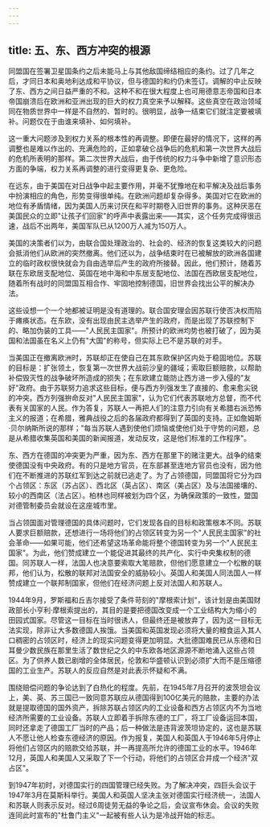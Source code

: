 ```yaml
---
---
---
```

title: 五、东、西方冲突的根源
---



同盟国在签署卫星国条约之后未能马上与其他敌国缔结相应的条约。过了几年之后，才同日本和奥地利达成和平协议，但与德国的和约仍未签订。调解的中止反映了东、西方之间日益严重的不和。这种不和在很大程度上也可用德意志帝国和日本帝国崩溃后在欧洲和亚洲出现的巨大的权力真空来予以解释。这些真空在政治领域同在物质世界中一样是不自然的、暂时的。很明显，战争一结束它们就注定要被填补。问题仅在于由谁来填补、如何填补。

这一重大问题涉及到权力关系的根本性的再调整。即便在最好的情况下，这样的再调整也是难以作出的、充满危险的，正如拿破仑战争后的危机和第一次世界大战后的危机所表明的那样。第二次世界大战后，由于传统的权力斗争中新增了意识形态方面的争端，权力关系再调整的进行变得更复杂、更危险。

在远东，由于美国在对日战争中起主要作用，并毫不犹豫地在和平解决及战后事务中扮演相应的角色，形势变得很单纯。在欧洲问题却复杂得多。美国对它在欧洲的地位有矛盾情绪，因为美国人历来讨厌在和平时期卷入旧世界的事务。这种厌恶在美国民众的立即"让孩子们回家"的呼声中表露出来——其实，这个任务完成得很迅速，战后不出两年，美国军队已从1200万人减为150万人。

美国的决策者们以为，由联合国处理政治的、社会的、经济的恢复这类较大的问题会抵消他们从欧洲的突然撤离。他们还以为，战争结束时在已被解放的欧洲各国建立的临时政权很快就会为自由选举后产生的政府所接替。因此，他们预计，随着苏联在东欧居支配地位、英国在地中海和中东居支配地位、法国在西欧居支配地位，随着所有战时的同盟国互相合作、牢固地控制德国，旧世界会找出公平的解决办法。

这些设想一个一个地都被证明是没有道理的。联合国安理会因苏联行使否决权而陷于瘫痪状态。在东欧，没有出现由民主选举产生的政府，而是出现了苏联控制下的、略加伪装的工具——"人民民主国家"。所预计的欧洲均势也被打破了，因为英国和法国虽在名义上仍有"大国"的称号，但实际上已不是苏联的对手。

当美国正在撤离欧洲时，苏联却正在使自己在其东欧保护区内处于稳固地位。苏联的目标是：扩张领土，恢复第一次世界大战前沙皇的疆域；索取巨额赔款，以帮助补偿毁灭性的战争破坏所造成的损失；在东欧建立能防止西方进一步入侵的"友好"政府。由于苏联努力追求这些目标，便与西方列强发生了直接的、愈来愈尖锐的冲突。西方列强拚命反对"人民民主国家"，认为它们代表苏联地方总督，而不代表有关国家的人民。作为答复，苏联人一再把人们的注意力引向有关希腊右派恐怖主义的报道；在希腊，雅典战役之后的各届政府都得到了英国的支持。正如詹姆斯·贝尔纳斯所说的那样；"每当苏联人遇到使他们烦恼或使他们处于守势的问题，总是从希腊收集英国和美国的新闻报道，发动反攻，这是他们标准的工作程序"。

东、西方在德国的冲突更为严重，因为东、西方在那里下的赌注更大。战争的结束使德国没有中央政府。有的只是地方官员，在东部甚至连地方官员也没有，因为他们在不断推进的苏联红军到达之前就已逃走了。为了占领德国，同盟国将它分为四个占领区：东区（苏占区）、西北区（英占区）、南区（美占区）及与法国接壤的、较小的西南区（法占区）。柏林也同样被划为四个区，为确保政策的一致性，盟国对德管制委员会就设在这座城市里。

当占领国面对管理德国的具体问题时，它们发现各自的目标和政策根本不同。苏联人要求巨额赔款，还想进行一场将他们的占领区转变为另一个"人民民主国家"的社会革命——如果可能，他们还希望这场革命能将整个德国转变为另一个"人民民主国家"。为此，他们赞成建立一个能促进其最终的共产化、实行中央集权制的德国。同苏联人一样，法国人也决意要索取大笔赔款，但他们愿意建立一个松散的联邦，他们认为，松散的联邦对法国安全的威胁较小。英国人和美国人同法国人一样赞成建立一个联邦制国家，但他们在经济问题上反对法国人和苏联人。

1944年9月，罗斯福和丘吉尔接受了条件苛刻的"摩根索计划"，该计划是由美国财政部长小亨利·摩根索提出的，其目的是要把德国改变成一个工业结构大为缩小的田园式国家。尽管这一目标在当时很诱人，但最终还是被放弃了，因为这一目标无法实现，除非让大多数德国人挨饿。当美国和英国发现必须将大量的粮食运入其人口稠密的占领区时，经济上的现实问题变得更加明显。大批德国难民已从东德和日耳曼少数民族在那里生活了数世纪之久的中东欧各地区源源不断地涌入这些占领区。为了供养人数已剧增的全体居民，伦敦和华盛顿认识到必须扩大而不是压缩德国的工业生产。苏联人的反应自然是对此表示怀疑和不满。

围绕赔偿问题的争论达到了白热化的程度。先前，在1945年7月召开的波茨坦会议上，美、英、苏三国已一致同意苏联应从德国得到100亿美元的赔款，主要的办法就是提取德国的国外资产，拆除苏联占领区内的工业设备和西方占领区内不为当地经济所需要的工业设备。苏联人立即着手拆除东德的工厂，将工厂设备运回本国，同时还拿走了德国工厂当时的产品；后一种做法是违背波茨坦协定的，这也是苏联人不愿让他人检查东德经济的原因。作为报复，美国人和英国人于1946年5月停止将他们占领区内的赔款交给苏联，并一再提高所允许的德国工业的水平。1946年12月，英国人和美国人又采取了下一个行动，将他们的占领区合并成一个经济"双占区"。

到1947年初时，对德国实行的四国管理已经失败。为了解决冲突，四巨头会议于1947年3月在莫斯科举行。美国人和英国人坚决主张对德国实行经济统一，法国人和苏联人则表示反对。经过6周徒劳无益的争论之后，会议宣布休会。会议的失败连同此时宣布的"杜鲁门主义"一起被有些人认为是冷战开始的标志。